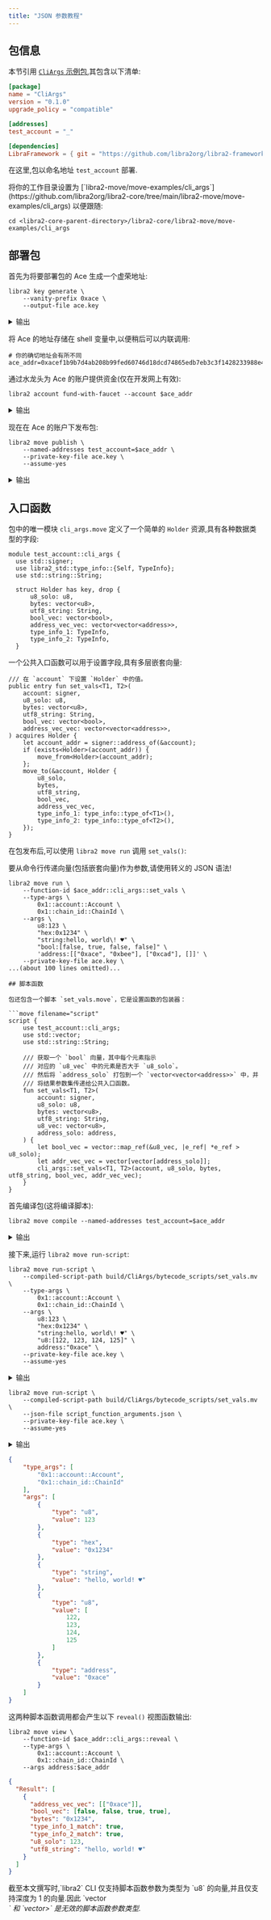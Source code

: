 ```yaml
---
title: "JSON 参数教程"
---
```



## 包信息

本节引用 [`CliArgs` 示例包](https://github.com/libra2org/libra2-core/tree/main/libra2-move/move-examples/cli_args),其包含以下清单:

```toml filename="move.toml"
[package]
name = "CliArgs"
version = "0.1.0"
upgrade_policy = "compatible"

[addresses]
test_account = "_"

[dependencies]
LibraFramework = { git = "https://github.com/libra2org/libra2-framework.git", rev = "mainnet", subdir = "libra2-framework" }
```

在这里,包以命名地址 `test_account` 部署.

<Aside type="note" emoji="ℹ️">
  将你的工作目录设置为 [`libra2-move/move-examples/cli_args`](https://github.com/libra2org/libra2-core/tree/main/libra2-move/move-examples/cli_args) 以便跟随:

  ```shellscript filename="Terminal"
  cd <libra2-core-parent-directory>/libra2-core/libra2-move/move-examples/cli_args
  ```
</Aside>

## 部署包

首先为将要部署包的 Ace 生成一个虚荣地址:

```shellscript filename="Terminal"
libra2 key generate \
    --vanity-prefix 0xace \
    --output-file ace.key
```

<details>
  <summary>输出</summary>

  ```shellscript filename="Terminal"
  {
    "Result": {
      "Account Address:": "0xacef1b9b7d4ab208b99fed60746d18dcd74865edb7eb3c3f1428233988e4ba46",
      "PublicKey Path": "ace.key.pub",
      "PrivateKey Path": "ace.key"
    }
  }
  ```

  <Aside type="note" emoji="ℹ️">
    确切的账户地址在每次运行时应有所不同,但虚荣前缀不应改变.
  </Aside>
</details>

将 Ace 的地址存储在 shell 变量中,以便稍后可以内联调用:

```shellscript filename="Terminal"
# 你的确切地址会有所不同
ace_addr=0xacef1b9b7d4ab208b99fed60746d18dcd74865edb7eb3c3f1428233988e4ba46
```

通过水龙头为 Ace 的账户提供资金(仅在开发网上有效):

```shellscript filename="Terminal"
libra2 account fund-with-faucet --account $ace_addr
```

<details>
  <summary>输出</summary>

  ```shellscript filename="Terminal"
  {
    "Result": "Added 100000000 Octas to account acef1b9b7d4ab208b99fed60746d18dcd74865edb7eb3c3f1428233988e4ba46"
  }
  ```
</details>

现在在 Ace 的账户下发布包:

```shellscript filename="Terminal"
libra2 move publish \
    --named-addresses test_account=$ace_addr \
    --private-key-file ace.key \
    --assume-yes
```

<details>
  <summary>输出</summary>

  ```json filename="Terminal"
  {
    "Result": {
      "transaction_hash": "0x1d7b074dd95724c5459a1c30fe4cb3875e7b0478cc90c87c8e3f21381625bec1",
      "gas_used": 1294,
      "gas_unit_price": 100,
      "sender": "acef1b9b7d4ab208b99fed60746d18dcd74865edb7eb3c3f1428233988e4ba46",
      "sequence_number": 0,
      "success": true,
      "timestamp_us": 1685077849297587,
      "version": 528422121,
      "vm_status": "Executed successfully"
    }
  }
  ```
</details>

## 入口函数

包中的唯一模块 `cli_args.move` 定义了一个简单的 `Holder` 资源,具有各种数据类型的字段:

```move filename="Holder in cli_args.move"
module test_account::cli_args {
  use std::signer;
  use libra2_std::type_info::{Self, TypeInfo};
  use std::string::String;

  struct Holder has key, drop {
      u8_solo: u8,
      bytes: vector<u8>,
      utf8_string: String,
      bool_vec: vector<bool>,
      address_vec_vec: vector<vector<address>>,
      type_info_1: TypeInfo,
      type_info_2: TypeInfo,
  }
```

一个公共入口函数可以用于设置字段,具有多层嵌套向量:

```move filename="Setter function in cli_args.move"
/// 在 `account` 下设置 `Holder` 中的值。
public entry fun set_vals<T1, T2>(
    account: signer,
    u8_solo: u8,
    bytes: vector<u8>,
    utf8_string: String,
    bool_vec: vector<bool>,
    address_vec_vec: vector<vector<address>>,
) acquires Holder {
    let account_addr = signer::address_of(&account);
    if (exists<Holder>(account_addr)) {
        move_from<Holder>(account_addr);
    };
    move_to(&account, Holder {
        u8_solo,
        bytes,
        utf8_string,
        bool_vec,
        address_vec_vec,
        type_info_1: type_info::type_of<T1>(),
        type_info_2: type_info::type_of<T2>(),
    });
}
```

在包发布后,可以使用 `libra2 move run` 调用 `set_vals()`:

<Aside type="note" emoji="ℹ️">
  要从命令行传递向量(包括嵌套向量)作为参数,请使用转义的 JSON 语法!
</Aside>

````shellscript filename="Running function with nested vector arguments from CLI"
libra2 move run \
    --function-id $ace_addr::cli_args::set_vals \
    --type-args \
        0x1::account::Account \
        0x1::chain_id::ChainId \
    --args \
        u8:123 \
        "hex:0x1234" \
        "string:hello, world\! ♥" \
        "bool:[false, true, false, false]" \
        'address:[["0xace", "0xbee"], ["0xcad"], []]' \
    --private-key-file ace.key \
...(about 100 lines omitted)...

## 脚本函数

包还包含一个脚本 `set_vals.move`，它是设置函数的包装器：

```move filename="script"
script {
    use test_account::cli_args;
    use std::vector;
    use std::string::String;

    /// 获取一个 `bool` 向量，其中每个元素指示
    /// 对应的 `u8_vec` 中的元素是否大于 `u8_solo`。
    /// 然后将 `address_solo` 打包到一个 `vector<vector<address>>` 中，并
    /// 将结果参数集传递给公共入口函数。
    fun set_vals<T1, T2>(
        account: signer,
        u8_solo: u8,
        bytes: vector<u8>,
        utf8_string: String,
        u8_vec: vector<u8>,
        address_solo: address,
    ) {
        let bool_vec = vector::map_ref(&u8_vec, |e_ref| *e_ref > u8_solo);
        let addr_vec_vec = vector[vector[address_solo]];
        cli_args::set_vals<T1, T2>(account, u8_solo, bytes, utf8_string, bool_vec, addr_vec_vec);
    }
}
````

首先编译包(这将编译脚本):

```shellscript filename="Compilation"
libra2 move compile --named-addresses test_account=$ace_addr
```

<details>
  <summary>输出</summary>

  ```json filename="Terminal"
  {
    "Result": [
      "acef1b9b7d4ab208b99fed60746d18dcd74865edb7eb3c3f1428233988e4ba46::cli_args"
    ]
  }
  ```
</details>

接下来,运行 `libra2 move run-script`:

```shellscript filename="Arguments via CLI"
libra2 move run-script \
    --compiled-script-path build/CliArgs/bytecode_scripts/set_vals.mv \
    --type-args \
        0x1::account::Account \
        0x1::chain_id::ChainId \
    --args \
        u8:123 \
        "hex:0x1234" \
        "string:hello, world\! ♥" \
        "u8:[122, 123, 124, 125]" \
        address:"0xace" \
    --private-key-file ace.key \
    --assume-yes
```

<details>
  <summary>输出</summary>

  ```json filename="Terminal"
  {
    "Result": {
      "transaction_hash": "0x1d644eba8187843cc43919469112339bc2c435a49a733ac813b7bc6c79770152",
      "gas_used": 3,
      "gas_unit_price": 100,
      "sender": "acef1b9b7d4ab208b99fed60746d18dcd74865edb7eb3c3f1428233988e4ba46",
      "sequence_number": 4,
      "success": true,
      "timestamp_us": 1685078516832128,
      "version": 528427132,
      "vm_status": "Executed successfully"
    }
  }
  ```
</details>

```shellscript filename="Arguments via JSON file"
libra2 move run-script \
    --compiled-script-path build/CliArgs/bytecode_scripts/set_vals.mv \
    --json-file script_function_arguments.json \
    --private-key-file ace.key \
    --assume-yes
```

<details>
  <summary>输出</summary>

  ```json filename="Terminal"
  {
    "Result": {
      "transaction_hash": "0x840e2d6a5ab80d5a570effb3665f775f1755e0fd8d76e52bfa7241aaade883d7",
      "gas_used": 3,
      "gas_unit_price": 100,
      "sender": "acef1b9b7d4ab208b99fed60746d18dcd74865edb7eb3c3f1428233988e4ba46",
      "sequence_number": 5,
      "success": true,
      "timestamp_us": 1685078616832128,
      "version": 528428132,
      "vm_status": "Executed successfully"
    }
  }
  ```
</details>

```json filename="script_function_arguments.json"
{
    "type_args": [
        "0x1::account::Account",
        "0x1::chain_id::ChainId"
    ],
    "args": [
        {
            "type": "u8",
            "value": 123
        },
        {
            "type": "hex",
            "value": "0x1234"
        },
        {
            "type": "string",
            "value": "hello, world! ♥"
        },
        {
            "type": "u8",
            "value": [
                122,
                123,
                124,
                125
            ]
        },
        {
            "type": "address",
            "value": "0xace"
        }
    ]
}
```

这两种脚本函数调用都会产生以下 `reveal()` 视图函数输出:

```shellscript filename="View function call"
libra2 move view \
    --function-id $ace_addr::cli_args::reveal \
    --type-args \
        0x1::account::Account \
        0x1::chain_id::ChainId \
    --args address:$ace_addr
```

```json filename="View function output"
{
  "Result": [
    {
      "address_vec_vec": [["0xace"]],
      "bool_vec": [false, false, true, true],
      "bytes": "0x1234",
      "type_info_1_match": true,
      "type_info_2_match": true,
      "u8_solo": 123,
      "utf8_string": "hello, world! ♥"
    }
  ]
}
```

<Aside type="note" emoji="ℹ️">
  截至本文撰写时,`libra2` CLI 仅支持脚本函数参数为类型为 `u8` 的向量,并且仅支持深度为 1 的向量.因此 `vector<address>` 和 `vector<vector<u8>>` 是无效的脚本函数参数类型.
</Aside>
